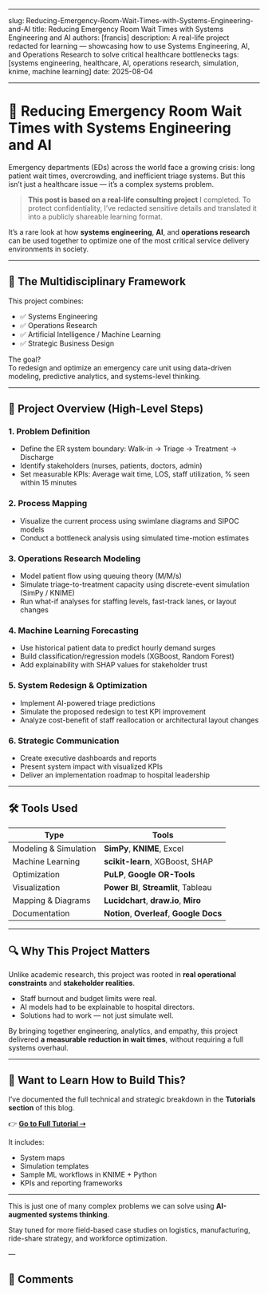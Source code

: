 
---
slug:  Reducing-Emergency-Room-Wait-Times-with-Systems-Engineering-and-AI
title: Reducing Emergency Room Wait Times with Systems Engineering and AI
authors: [francis]
description: A real-life project redacted for learning — showcasing how to use Systems Engineering, AI, and Operations Research to solve critical healthcare bottlenecks
tags: [systems engineering, healthcare, AI, operations research, simulation, knime, machine learning]
date: 2025-08-04

---



# 🏥 Reducing Emergency Room Wait Times with Systems Engineering and AI

Emergency departments (EDs) across the world face a growing crisis: long patient wait times, overcrowding, and inefficient triage systems. But this isn’t just a healthcare issue — it’s a complex systems problem.

> **This post is based on a real-life consulting project** I completed. To protect confidentiality, I’ve redacted sensitive details and translated it into a publicly shareable learning format.

It’s a rare look at how **systems engineering**, **AI**, and **operations research** can be used together to optimize one of the most critical service delivery environments in society.

---

## 🧠 The Multidisciplinary Framework

This project combines:

- ✅ Systems Engineering
- ✅ Operations Research
- ✅ Artificial Intelligence / Machine Learning
- ✅ Strategic Business Design

The goal?  
To redesign and optimize an emergency care unit using data-driven modeling, predictive analytics, and systems-level thinking.

---

## 🔄 Project Overview (High-Level Steps)

### 1. **Problem Definition**
- Define the ER system boundary: Walk-in → Triage → Treatment → Discharge
- Identify stakeholders (nurses, patients, doctors, admin)
- Set measurable KPIs: Average wait time, LOS, staff utilization, % seen within 15 minutes

### 2. **Process Mapping**
- Visualize the current process using swimlane diagrams and SIPOC models
- Conduct a bottleneck analysis using simulated time-motion estimates

### 3. **Operations Research Modeling**
- Model patient flow using queuing theory (M/M/s)
- Simulate triage-to-treatment capacity using discrete-event simulation (SimPy / KNIME)
- Run what-if analyses for staffing levels, fast-track lanes, or layout changes

### 4. **Machine Learning Forecasting**
- Use historical patient data to predict hourly demand surges
- Build classification/regression models (XGBoost, Random Forest)
- Add explainability with SHAP values for stakeholder trust

### 5. **System Redesign & Optimization**
- Implement AI-powered triage predictions
- Simulate the proposed redesign to test KPI improvement
- Analyze cost-benefit of staff reallocation or architectural layout changes

### 6. **Strategic Communication**
- Create executive dashboards and reports
- Present system impact with visualized KPIs
- Deliver an implementation roadmap to hospital leadership

---

## 🛠️ Tools Used

| Type | Tools |
|------|-------|
| Modeling & Simulation | **SimPy**, **KNIME**, Excel |
| Machine Learning | **scikit-learn**, XGBoost, SHAP |
| Optimization | **PuLP**, **Google OR-Tools** |
| Visualization | **Power BI**, **Streamlit**, Tableau |
| Mapping & Diagrams | **Lucidchart**, **draw.io**, **Miro** |
| Documentation | **Notion**, **Overleaf**, **Google Docs** |

---


## 🔍 Why This Project Matters

Unlike academic research, this project was rooted in **real operational constraints** and **stakeholder realities**.

- Staff burnout and budget limits were real.
- AI models had to be explainable to hospital directors.
- Solutions had to work — not just simulate well.

By bringing together engineering, analytics, and empathy, this project delivered **a measurable reduction in wait times**, without requiring a full systems overhaul.

---

## 🚧 Want to Learn How to Build This?

I’ve documented the full technical and strategic breakdown in the **Tutorials section** of this blog.

👉 [**Go to Full Tutorial ➝**](/tutorials/er-wait-time-optimization)

It includes:
- System maps
- Simulation templates
- Sample ML workflows in KNIME + Python
- KPIs and reporting frameworks

---

This is just one of many complex problems we can solve using **AI-augmented systems thinking**.

Stay tuned for more field-based case studies on logistics, manufacturing, ride-share strategy, and workforce optimization.

—  

## 💬 Comments

<GiscusComments />
<Newsletter
  title="🚀 Enjoyed this post?"
  description="Join our community and get weekly updates!"
  buttonText="Join Now"
  theme="secondary"
/>